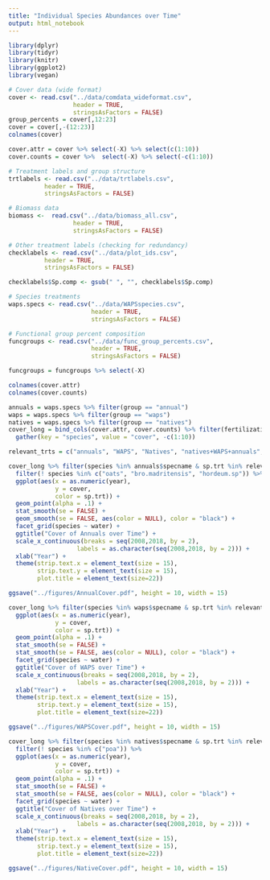 ```yaml
---
title: "Individual Species Abundances over Time"
output: html_notebook
---
```




```r
library(dplyr)
library(tidyr)
library(knitr)
library(ggplot2)
library(vegan)

# Cover data (wide format)
cover <- read.csv("../data/comdata_wideformat.csv", 
                  header = TRUE, 
                  stringsAsFactors = FALSE)
group_percents = cover[,12:23]
cover = cover[,-(12:23)]
colnames(cover)

cover.attr = cover %>% select(-X) %>% select(c(1:10))
cover.counts = cover %>%  select(-X) %>% select(-c(1:10))

# Treatment labels and group structure
trtlabels <- read.csv("../data/trtlabels.csv",
          header = TRUE,
          stringsAsFactors = FALSE)

# Biomass data
biomass <-  read.csv("../data/biomass_all.csv", 
                  header = TRUE, 
                  stringsAsFactors = FALSE)

# Other treatment labels (checking for redundancy)
checklabels <- read.csv("../data/plot_ids.csv",
          header = TRUE,
          stringsAsFactors = FALSE)

checklabels$Sp.comp <- gsub(" ", "", checklabels$Sp.comp)

# Species treatments
waps.specs <- read.csv("../data/WAPSspecies.csv",
                       header = TRUE,
                       stringsAsFactors = FALSE)

# Functional group percent composition
funcgroups <- read.csv("../data/func_group_percents.csv",
                       header = TRUE,
                       stringsAsFactors = FALSE)

funcgroups = funcgroups %>% select(-X)

colnames(cover.attr)
colnames(cover.counts)
```


```r
annuals = waps.specs %>% filter(group == "annual")
waps = waps.specs %>% filter(group == "waps")
natives = waps.specs %>% filter(group == "natives")
cover_long = bind_cols(cover.attr, cover.counts) %>% filter(fertilization == "none" & clip == "none") %>%
  gather(key = "species", value = "cover", -c(1:10))

relevant_trts = c("annuals", "WAPS", "Natives", "natives+WAPS+annuals", "annuals+natives", "WAPS+annuals", "WAPS+natives")

```

```r
cover_long %>% filter(species %in% annuals$specname & sp.trt %in% relevant_trts)%>%
  filter(! species %in% c("oats", "bro.madritensis", "hordeum.sp")) %>%
  ggplot(aes(x = as.numeric(year),
             y = cover,
             color = sp.trt)) +
  geom_point(alpha = .1) +
  stat_smooth(se = FALSE) + 
  geom_smooth(se = FALSE, aes(color = NULL), color = "black") + 
  facet_grid(species ~ water) +
  ggtitle("Cover of Annuals over Time") +
  scale_x_continuous(breaks = seq(2008,2018, by = 2), 
                   labels = as.character(seq(2008,2018, by = 2))) +
  xlab("Year") + 
  theme(strip.text.x = element_text(size = 15),
        strip.text.y = element_text(size = 15),
        plot.title = element_text(size=22))

ggsave("../figures/AnnualCover.pdf", height = 10, width = 15)
```
```r
cover_long %>% filter(species %in% waps$specname & sp.trt %in% relevant_trts)%>%
  ggplot(aes(x = as.numeric(year),
             y = cover,
             color = sp.trt)) +
  geom_point(alpha = .1) +
  stat_smooth(se = FALSE) + 
  stat_smooth(se = FALSE, aes(color = NULL), color = "black") + 
  facet_grid(species ~ water) +
  ggtitle("Cover of WAPS over Time") +
  scale_x_continuous(breaks = seq(2008,2018, by = 2), 
                   labels = as.character(seq(2008,2018, by = 2))) +
  xlab("Year") + 
  theme(strip.text.x = element_text(size = 15),
        strip.text.y = element_text(size = 15),
        plot.title = element_text(size=22))

ggsave("../figures/WAPSCover.pdf", height = 10, width = 15)
```

```r
cover_long %>% filter(species %in% natives$specname & sp.trt %in% relevant_trts) %>%
  filter(! species %in% c("poa")) %>%
  ggplot(aes(x = as.numeric(year),
             y = cover,
             color = sp.trt)) +
  geom_point(alpha = .1) +
  stat_smooth(se = FALSE) + 
  stat_smooth(se = FALSE, aes(color = NULL), color = "black") + 
  facet_grid(species ~ water) +
  ggtitle("Cover of Natives over Time") +
  scale_x_continuous(breaks = seq(2008,2018, by = 2), 
                   labels = as.character(seq(2008,2018, by = 2))) +
  xlab("Year") + 
  theme(strip.text.x = element_text(size = 15),
        strip.text.y = element_text(size = 15),
        plot.title = element_text(size=22))

ggsave("../figures/NativeCover.pdf", height = 10, width = 15)
```
